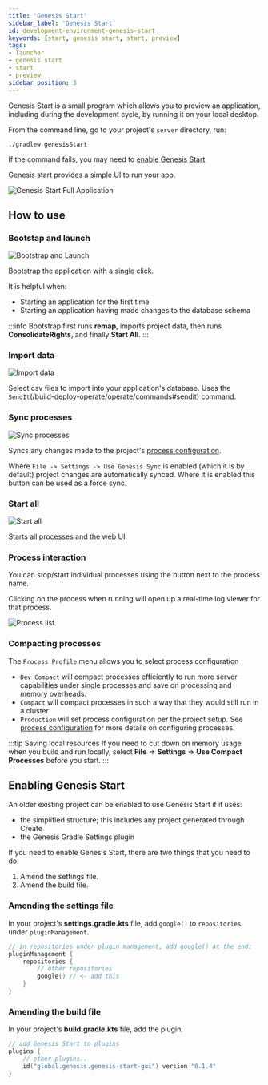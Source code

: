 ```yaml
---
title: 'Genesis Start'
sidebar_label: 'Genesis Start'
id: development-environment-genesis-start
keywords: [start, genesis start, start, preview]
tags:
- launcher
- genesis start
- start
- preview
sidebar_position: 3
---
```


Genesis Start is a small program which allows you to preview an application, including during the development cycle, by running it on your local desktop. 

From the command line, go to your project's `server` directory, run:

```shell
./gradlew genesisStart
```

If the command fails, you may need to [enable Genesis Start](#enabling-genesis-start)

Genesis start provides a simple UI to run your app.

![Genesis Start Full Application](/img/genesis-start/genesis-start-full-app.png)

## How to use

### Bootstap and launch 
![Bootstrap and Launch](/img/genesis-start/genesis-start-bootstrap.png)

Bootstrap the application with a single click.

It is helpful when:
- Starting an application for the first time
- Starting an application having made changes to the database schema

:::info
Bootstrap first runs **remap**, imports project data, then runs **ConsolidateRights**, and finally **Start All**. 
:::

### Import data
![Import data](/img/genesis-start/genesis-start-import-data.png)

Select csv files to import into your application's database. Uses the `SendIt`(/build-deploy-operate/operate/commands#sendit) command.

### Sync processes
![Sync processes](/img/genesis-start/genesis-start-sync-processes.png)

Syncs any changes made to the project's [process configuration](/develop/server-capabilities/runtime-configuration/processes/).

Where `File -> Settings -> Use Genesis Sync` is enabled (which it is by default) project changes are automatically synced. Where it is enabled this button can be used as a force sync.

### Start all
![Start all](/img/genesis-start/genesis-start-start-all.png)

Starts all processes and the web UI.

### Process interaction

You can stop/start individual processes using the button next to the process name. 

Clicking on the process when running will open up a real-time log viewer for that process.

![Process list](/img/genesis-start/genesis-start-process-list.png)

### Compacting processes

The `Process Profile` menu allows you to select process configuration

- `Dev Compact` will compact processes efficiently to run more server capabilities under single processes and save on processing and memory overheads.
- `Compact` will compact processes in such a way that they would still run in a cluster
- `Production` will set process configuration per the project setup. See [process configuration](/develop/server-capabilities/runtime-configuration/processes/) for more details on configuring processes.

:::tip Saving local resources
If you need to cut down on memory usage when you build and run locally, select **File** => **Settings** => **Use Compact Processes** before you start. 
:::

## Enabling Genesis Start


An older existing project can be enabled to use Genesis Start if it uses:
* the simplified structure; this includes any project generated through Create
* the Genesis Gradle Settings plugin

If you need to enable Genesis Start, there are two things that you need to do:

1. Amend the settings file.
2. Amend the build file.

### Amending the settings file

In your project's **settings.gradle.kts** file, add `google()` to `repositories` under `pluginManagement`.

```kotlin
// in repositories under plugin management, add google() at the end:
pluginManagement {
    repositories {
        // other repositories
        google() // <- add this
    }
}
```

### Amending the build file

In your project's **build.gradle.kts** file, add the plugin:

```kotlin
// add Genesis Start to plugins
plugins {
    // other plugins..
    id("global.genesis.genesis-start-gui") version "0.1.4"
}
```